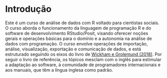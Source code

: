 # Introdução {.unnumbered}

Este é um curso de análise de dados com R voltado para cientistas sociais. O curso aborda o funcionamento da linguagem de programação R e do software de desenvolvimento RStudio/Posit, visando oferecer noções gerais e operações básicas para o domínio e a autonomia na análise de dados com programação. O curso envolve operações de importação, análise, visualização, exportação e comunicação de dados, e está estruturado seguindo os eixos do livro de [Wickham e Grolemund (2018)](https://r4ds.had.co.nz/). Por seguir o livro de referência, os tópicos mesclam com o inglês para estimular a adaptação ao software, à comunidade de programadores internacionais e aos manuais, que têm a língua inglesa como padrão.
